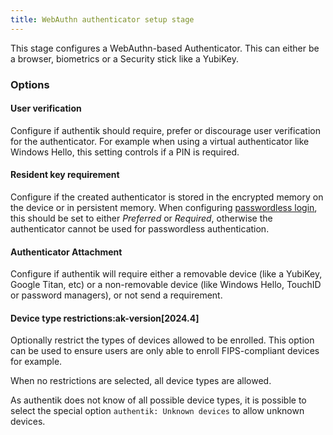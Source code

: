```yaml
---
title: WebAuthn authenticator setup stage
---
```


This stage configures a WebAuthn-based Authenticator. This can either be a browser, biometrics or a Security stick like a YubiKey.

### Options

#### User verification

Configure if authentik should require, prefer or discourage user verification for the authenticator. For example when using a virtual authenticator like Windows Hello, this setting controls if a PIN is required.

#### Resident key requirement

Configure if the created authenticator is stored in the encrypted memory on the device or in persistent memory. When configuring [passwordless login](../identification/index.mdx#passwordless-flow), this should be set to either _Preferred_ or _Required_, otherwise the authenticator cannot be used for passwordless authentication.

#### Authenticator Attachment

Configure if authentik will require either a removable device (like a YubiKey, Google Titan, etc) or a non-removable device (like Windows Hello, TouchID or password managers), or not send a requirement.

#### Device type restrictions:ak-version[2024.4]

Optionally restrict the types of devices allowed to be enrolled. This option can be used to ensure users are only able to enroll FIPS-compliant devices for example.

When no restrictions are selected, all device types are allowed.

As authentik does not know of all possible device types, it is possible to select the special option `authentik: Unknown devices` to allow unknown devices.
